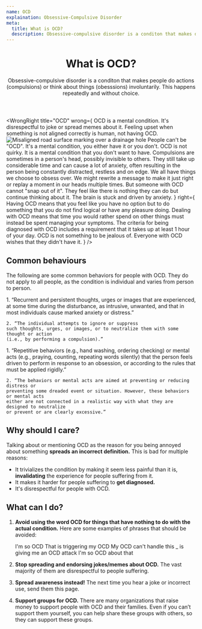 ```yaml
---
name: OCD
explaination: Obsessive-Compulsive Disorder
meta:
  title: What is OCD?
  description: Obsessive-compulsive disorder is a conditon that makes do preform actions and think about things more than wanted.
---
```


<Header>

# What is OCD?

Obsessive-compulsive disorder is a conditon that makes people do actions (compulsions) or think about things (obesssions) involuntarily. This happens repeatedly and without choice.

</Header>

<Main>

<WrongRight
  title="OCD"
  wrong={
    <Definition>
      <DefinitionItem summary="Something to joke about">
        OCD is a mental condition. It's disrespectful to joke or spread memes about it.
      </DefinitionItem>
      <DefinitionItem summary="Being upset at asymmetrical things">
        Feeling upset when something is not aligned correctly is human, not having OCD.
        <img
          src="/examples/asymetry.jpg"
          alt="Misaligned road surface marking over a drainage hole"
        />
      </DefinitionItem>
      <DefinitionItem summary="A personality type">
        People can't be "OCD". It's a mental condition, you either have it or you don't.
      </DefinitionItem>
      <DefinitionItem summary="Quirky">
        OCD is not quirky. It is a mental condition that you don't want to have.
      </DefinitionItem>
      <DefinitionItem summary="Always visible">
        Compulsions are sometimes in a person's head, possibly invisible to others. They
        still take up considerable time and can cause a lot of anxiety, often resulting in
        the person being constantly distracted, restless and on edge.
      </DefinitionItem>
      <DefinitionItem summary="A choice">
        We all have things we choose to obsess over. We might rewrite a message to make it
        just right or replay a moment in our heads multiple times. But someone with OCD
        cannot "snap out of it". They feel like there is nothing they can do but continue
        thinking about it. The brain is stuck and driven by anxiety.
      </DefinitionItem>
    </Definition>
  }
  right={
    <Definition>
      <DefinitionItem summary="Taxing">
        Having OCD means that you feel like you have no option but to do something that
        you do not find logical or have any pleasure doing.
      </DefinitionItem>
      <DefinitionItem summary="Time-consuming">
        Dealing with OCD means that time you would rather spend on other things must
        instead be spent managing your symptoms. The criteria for being diagnosed with OCD
        includes a requirement that it takes up at least 1 hour of your day.
      </DefinitionItem>
      <DefinitionItem summary="Unwanted">
        OCD is not something to be jealous of. Everyone with OCD wishes that they didn't
        have it.
      </DefinitionItem>
    </Definition>
  }
/>

<section>

## Common behaviours

The following are some common behaviors for people with OCD. They do not apply to all people, as the condition is individual and varies from person to person.

<Definition>
  <DefinitionItem summary="Obsessions">
    1. “Recurrent and persistent thoughts, urges or images that are experienced, at some
    time during the disturbance, as intrusive, unwanted, and that in most individuals
    cause marked anxiety or distress.”

    2. “The individual attempts to ignore or suppress
    such thoughts, urges, or images, or to neutralize them with some thought or action
    (i.e., by performing a compulsion).”

  </DefinitionItem>
  <DefinitionItem summary="Compulsions">
    1. “Repetitive behaviors (e.g., hand washing, ordering checking) or mental acts (e.g.,
    praying, counting, repeating words silently) that the person feels driven to perform
    in response to an obsession, or according to the rules that must be applied rigidly.”

    2. “The behaviors or mental acts are aimed at preventing or reducing distress or
    preventing some dreaded event or situation. However, these behaviors or mental acts
    either are not connected in a realistic way with what they are designed to neutralize
    or prevent or are clearly excessive.”

  </DefinitionItem>
</Definition>

</section>

<section>

## Why should I care?

Talking about or mentioning OCD as the reason for you being annoyed about something **spreads an incorrect definition.** This is bad for multiple reasons:

- It trivializes the condition by making it seem less painful than it is, **invalidating** the experience for people suffering from it.
- It makes it harder for people suffering to **get diagnosed.**
- It's disrespectful for people with OCD.

</section>

<section>

## What can I do?

1.  **Avoid using the word OCD for things that have nothing to do with the actual condition.** Here are some examples of phrases that should be avoided:

    <QuoteGroup>
      <Quote>I'm so OCD</Quote>
      <Quote>That is triggering my OCD</Quote>
      <Quote>My OCD can't handle this</Quote>
      <Quote>_ is giving me an OCD attack</Quote>
      <Quote>I'm so OCD about that</Quote>
    </QuoteGroup>

2.  **Stop spreading and endorsing jokes/memes about OCD.** The vast majority of them are disrespectful to people suffering.

3.  **Spread awareness instead!** The next time you hear a joke or incorrect use, send them this page.

4.  **Support groups for OCD.** There are many organizations that raise money to support people with OCD and their families. Even if you can’t support them yourself, you can help share these groups with others, so they can support these groups.

</section>

</Main>

<DocLinkBanner url="https://docs.google.com/document/d/1EJ_YGfZj3qCgaiOS48rQ5NhfxKbRWbV4GL7mVk-tiKo/edit?usp=sharing" />
